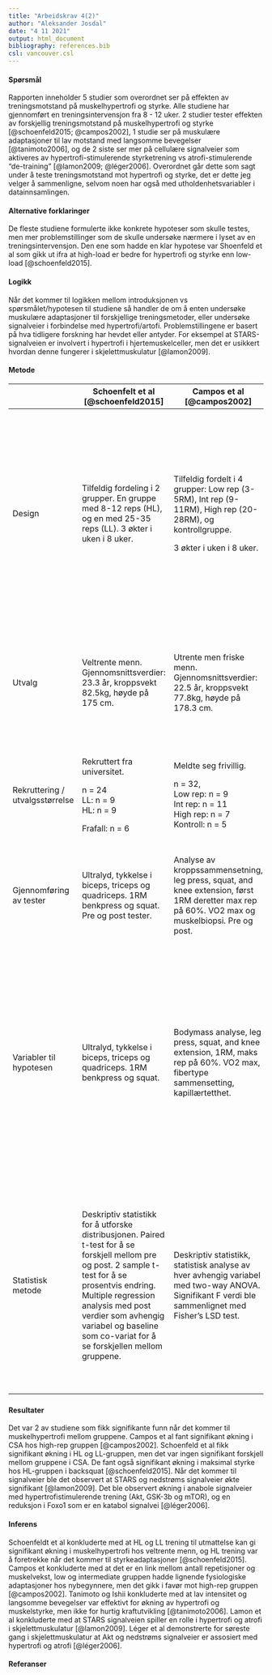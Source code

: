 ```yaml
---
title: "Arbeidskrav 4(2)"
author: "Aleksander Josdal"
date: "4 11 2021"
output: html_document
bibliography: references.bib
csl: vancouver.csl
---
```


#### Spørsmål

Rapporten inneholder 5 studier som overordnet ser på effekten av treningsmotstand på muskelhypertrofi og styrke. Alle studiene har gjennomført en treningsintervensjon fra 8 - 12 uker. 2 studier tester effekten av forskjellig treningsmotstand på muskelhypertrofi og styrke [@schoenfeld2015; @campos2002], 1 studie ser på muskulære adaptasjoner til lav motstand med langsomme bevegelser [@tanimoto2006], og de 2 siste ser mer på cellulære signalveier som aktiveres av hypertrofi-stimulerende styrketrening vs atrofi-stimulerende "de-training" [@lamon2009; @léger2006]. Overordnet går dette som sagt under å teste treningsmotstand mot hypertrofi og styrke, det er dette jeg velger å sammenligne, selvom noen har også med utholdenhetsvariabler i datainnsamlingen.

#### Alternative forklaringer

De fleste studiene formulerte ikke konkrete hypoteser som skulle testes, men mer problemstillinger som de skulle undersøke nærmere i lyset av en treningsintervensjon. Den ene som hadde en klar hypotese var Shoenfeld et al som gikk ut ifra at high-load er bedre for hypertrofi og styrke enn low-load [@schoenfeld2015].

#### Logikk

Når det kommer til logikken mellom introduksjonen vs spørsmålet/hypotesen til studiene så handler de om å enten undersøke muskulære adaptasjoner til forskjellige treningsmetoder, eller undersøke signalveier i forbindelse med hypertrofi/artofi. Problemstillingene er basert på hva tidligere forskning har hevdet eller antyder. For eksempel at STARS-signalveien er involvert i hypertrofi i hjertemuskelceller, men det er usikkert hvordan denne fungerer i skjelettmuskulatur [@lamon2009].

#### Metode

+---------------------------------+--------------------------------------------------------------------------------------------------------------------------------------------------------------------------------------------------------------------------------------------------------------------------------------------+----------------------------------------------------------------------------------------------------------------------------------------------------+----------------------------------------------------------------------------------------------------------------------------------------------------------------------------------------------+---------------------------------------------------------------------------------------------------------------------------------------------------------------------------+--------------------------------------------------------------------------------------------------------------------------------------------------------------------------------------------------+---+
|                                 | Schoenfelt et al [@schoenfeld2015]                                                                                                                                                                                                                                                         | Campos et al [@campos2002]                                                                                                                         | Tanimoto og Ishii [@tanimoto2006]                                                                                                                                                            | Lamon et al [@lamon2009]                                                                                                                                                  | Léger et al [@léger2006]                                                                                                                                                                         |   |
+=================================+============================================================================================================================================================================================================================================================================================+====================================================================================================================================================+==============================================================================================================================================================================================+===========================================================================================================================================================================+==================================================================================================================================================================================================+===+
| Design                          | Tilfeldig fordeling i 2 grupper. En gruppe med 8-12 reps (HL), og en med 25-35 reps (LL). 3 økter i uken i 8 uker.                                                                                                                                                                         | Tilfeldig fordelt i 4 grupper: Low rep (3-5RM), Int rep (9-11RM), High rep (20-28RM), og kontrollgruppe.                                           | Tilfeldig fordelt i 3 grupper.\                                                                                                                                                              | Tilfeldig fordelt i 2 grupper, LOW-rep (3-5RM x 4) og HIGH-rep (20-28RM x 2).\                                                                                            | Tilfeldig fordelt i 2 grupper, LOW-rep (3-5RM x 4) og HIGH-rep (20-28RM x 2).\                                                                                                                   |   |
|                                 |                                                                                                                                                                                                                                                                                            |                                                                                                                                                    | LST: lav intensitet, 50% av 1RM, 6 sekunder arbeid, 1 sek mellom hver rep.\                                                                                                                  | 2 økter i uken de første 4 ukene, og 3 økter de siste 4 ukene.                                                                                                            | 2 økter i uken de første 4 ukene, og 3 økter de siste 4 ukene.                                                                                                                                   |   |
|                                 |                                                                                                                                                                                                                                                                                            | 3 økter i uken i 8 uker.                                                                                                                           | HN: høy intensitet, 80% av 1RM, 2 sek arbeid og 1 sek pause mellom hver rep.\                                                                                                                |                                                                                                                                                                           |                                                                                                                                                                                                  |   |
|                                 |                                                                                                                                                                                                                                                                                            |                                                                                                                                                    | LN: lav intensitet med samme motstand som LST, og samme hastighet som HN.                                                                                                                    |                                                                                                                                                                           |                                                                                                                                                                                                  |   |
|                                 |                                                                                                                                                                                                                                                                                            |                                                                                                                                                    |                                                                                                                                                                                              |                                                                                                                                                                           |                                                                                                                                                                                                  |   |
|                                 |                                                                                                                                                                                                                                                                                            |                                                                                                                                                    | Alle trente til utmattelse, 3 sett, 3 økter i uken i 12 uker.                                                                                                                                |                                                                                                                                                                           |                                                                                                                                                                                                  |   |
+---------------------------------+--------------------------------------------------------------------------------------------------------------------------------------------------------------------------------------------------------------------------------------------------------------------------------------------+----------------------------------------------------------------------------------------------------------------------------------------------------+----------------------------------------------------------------------------------------------------------------------------------------------------------------------------------------------+---------------------------------------------------------------------------------------------------------------------------------------------------------------------------+--------------------------------------------------------------------------------------------------------------------------------------------------------------------------------------------------+---+
| Utvalg                          | Veltrente menn. Gjennomsnittsverdier: 23.3 år, kroppsvekt 82.5kg, høyde på 175 cm.                                                                                                                                                                                                         | Utrente men friske menn. Gjennomsnittsverdier: 22.5 år, kroppsvekt 77.8kg, høyde på 178.3 cm.                                                      | Utrente menn. Gjennomsnittsverdier: 19.4 år, kroppsvekt 59.4kg, høyde på 170.3 cm.                                                                                                           | Middelaldrene menn som er fysisk aktive, men ikke trent regelmessig styrke de siste 12 månedene.                                                                          | Middelaldrene menn som er fysisk aktive, men ikke trent regelmessig styrke de siste 12 månedene.                                                                                                 |   |
|                                 |                                                                                                                                                                                                                                                                                            |                                                                                                                                                    |                                                                                                                                                                                              |                                                                                                                                                                           |                                                                                                                                                                                                  |   |
|                                 |                                                                                                                                                                                                                                                                                            |                                                                                                                                                    |                                                                                                                                                                                              | Gjennomsnittsverdier: 36 år, kroppsvekt 75.3kg, høyde på 178.5 cm.                                                                                                        | Gjennomsnittsverdier: 36 år, kroppsvekt 75.3kg, høyde på 178.5 cm.                                                                                                                               |   |
+---------------------------------+--------------------------------------------------------------------------------------------------------------------------------------------------------------------------------------------------------------------------------------------------------------------------------------------+----------------------------------------------------------------------------------------------------------------------------------------------------+----------------------------------------------------------------------------------------------------------------------------------------------------------------------------------------------+---------------------------------------------------------------------------------------------------------------------------------------------------------------------------+--------------------------------------------------------------------------------------------------------------------------------------------------------------------------------------------------+---+
| Rekruttering / utvalgsstørrelse | Rekruttert fra universitet.                                                                                                                                                                                                                                                                | Meldte seg frivillig.                                                                                                                              | Meldte seg frivillig                                                                                                                                                                         | n = 25                                                                                                                                                                    | n = 25                                                                                                                                                                                           |   |
|                                 |                                                                                                                                                                                                                                                                                            |                                                                                                                                                    |                                                                                                                                                                                              |                                                                                                                                                                           |                                                                                                                                                                                                  |   |
|                                 | n = 24\                                                                                                                                                                                                                                                                                    | n = 32,\                                                                                                                                           | n = 24 (8 per gruppe)\                                                                                                                                                                       |                                                                                                                                                                           |                                                                                                                                                                                                  |   |
|                                 | LL: n = 9\                                                                                                                                                                                                                                                                                 | Low rep: n = 9\                                                                                                                                    |                                                                                                                                                                                              |                                                                                                                                                                           |                                                                                                                                                                                                  |   |
|                                 | HL: n = 9                                                                                                                                                                                                                                                                                  | Int rep: n = 11\                                                                                                                                   |                                                                                                                                                                                              |                                                                                                                                                                           |                                                                                                                                                                                                  |   |
|                                 |                                                                                                                                                                                                                                                                                            | High rep: n = 7\                                                                                                                                   |                                                                                                                                                                                              |                                                                                                                                                                           |                                                                                                                                                                                                  |   |
|                                 | Frafall: n = 6                                                                                                                                                                                                                                                                             | Kontroll: n = 5                                                                                                                                    |                                                                                                                                                                                              |                                                                                                                                                                           |                                                                                                                                                                                                  |   |
+---------------------------------+--------------------------------------------------------------------------------------------------------------------------------------------------------------------------------------------------------------------------------------------------------------------------------------------+----------------------------------------------------------------------------------------------------------------------------------------------------+----------------------------------------------------------------------------------------------------------------------------------------------------------------------------------------------+---------------------------------------------------------------------------------------------------------------------------------------------------------------------------+--------------------------------------------------------------------------------------------------------------------------------------------------------------------------------------------------+---+
| Gjennomføring av tester         | Ultralyd, tykkelse i biceps, triceps og quadriceps. 1RM benkpress og squat. Pre og post tester.                                                                                                                                                                                            | Analyse av kroppssammensetning, leg press, squat, and knee extension, først 1RM deretter max rep på 60%. VO2 max og muskelbiopsi. Pre og post.     | Måling av torque i kneekstensjon , elektromyografisk måling av perifer muskel oksygenering i VL, laktat, blodtrykk, styrketest kneekstensjon (isokin 90, 200, 300 grader per sek), CSA av VL | Biopsi VL, vo2 max, 1RM i leg press, squat og knee extention ble estimert utifra peak power, deretter max rep på 50%. CSA av quadriceps.                                  | Biopsi VL, vo2 max, 1RM i leg press, squat og knee extention ble estimert utifra peak power, deretter max rep på 50%. CSA av quadriceps.                                                         |   |
+---------------------------------+--------------------------------------------------------------------------------------------------------------------------------------------------------------------------------------------------------------------------------------------------------------------------------------------+----------------------------------------------------------------------------------------------------------------------------------------------------+----------------------------------------------------------------------------------------------------------------------------------------------------------------------------------------------+---------------------------------------------------------------------------------------------------------------------------------------------------------------------------+--------------------------------------------------------------------------------------------------------------------------------------------------------------------------------------------------+---+
| Variabler til hypotesen         | Ultralyd, tykkelse i biceps, triceps og quadriceps. 1RM benkpress og squat.                                                                                                                                                                                                                | Bodymass analyse, leg press, squat, and knee extension, 1RM, maks rep på 60%. VO2 max, fibertype sammensetting, kapillærtetthet.                   | Kne vinkel (grader), kneekstensjon torque (90, 200, 300), relativ oksygenering, laktat, blodtrykk, CSA av VL                                                                                 | RNA-ekstraksjon og QPCR variabler: STARS, MRTF-A, MRTF-B, SRF, a-Actin, MHC2a, IGF-1, RPLPO.                                                                              | RNA-ekstraksjon og QPCR variabler: STARS, MRTF-A, MRTF-B, SRF, a-Actin, MHC2a, IGF-1, RPLPO, UBB og Psma1                                                                                        |   |
|                                 |                                                                                                                                                                                                                                                                                            |                                                                                                                                                    |                                                                                                                                                                                              |                                                                                                                                                                           |                                                                                                                                                                                                  |   |
|                                 |                                                                                                                                                                                                                                                                                            |                                                                                                                                                    |                                                                                                                                                                                              |                                                                                                                                                                           |                                                                                                                                                                                                  |   |
|                                 |                                                                                                                                                                                                                                                                                            |                                                                                                                                                    |                                                                                                                                                                                              |                                                                                                                                                                           |                                                                                                                                                                                                  |   |
|                                 |                                                                                                                                                                                                                                                                                            |                                                                                                                                                    |                                                                                                                                                                                              | Protein ekstraksjon og westernblot variabler: RhoA/ tubulin, SRF /Lamin A.                                                                                                | Protein ekstraksjon og westernblot variabler: Akt-1, GSK-3b, mTOR, p70s6k, 4E-BP1, Atrogin-1 / tubulin, Foxo1/ Lamin A, Atrogin-1/RPLPO mRNA, MuRF/RPLPO mRNA, Psma1/RPLPO mRNA, UBB/RPLPO mRNA. |   |
+---------------------------------+--------------------------------------------------------------------------------------------------------------------------------------------------------------------------------------------------------------------------------------------------------------------------------------------+----------------------------------------------------------------------------------------------------------------------------------------------------+----------------------------------------------------------------------------------------------------------------------------------------------------------------------------------------------+---------------------------------------------------------------------------------------------------------------------------------------------------------------------------+--------------------------------------------------------------------------------------------------------------------------------------------------------------------------------------------------+---+
| Statistisk metode               | Deskriptiv statistikk for å utforske distribusjonen. Paired t-test for å se forskjell mellom pre og post. 2 sample t-test for å se prosentvis endring. Multiple regression analysis med post verdier som avhengig variabel og baseline som co-variat for å se forskjellen mellom gruppene. | Deskriptiv statistikk, statistisk analyse av hver avhengig variabel med two-way ANOVA. Signifikant F verdi ble sammenlignet med Fisher's LSD test. | One-way ANOVA med Fisher's protected LSD test for å se forskjeller mellom muskel oksygenering og laktat mellom gruppene.\                                                                    | Two-way ANOVA ble brukt til å se forholdene mellom tid og intensitet. Etter dette ble one-way ANOVA with repeated measures brukt til å teste forskjeller mellom gruppene. | Two-way ANOVA ble brukt til å se forholdene mellom tid og intensitet. Etter dette ble one-way ANOVA with repeated measures brukt til å teste forskjeller mellom gruppene.                        |   |
|                                 |                                                                                                                                                                                                                                                                                            |                                                                                                                                                    | ANCOVA med Fisher's protected LSD test for å se forskjeller mellom CSA, blodtrykk og muskelstyrke mellom gruppene.\                                                                          |                                                                                                                                                                           |                                                                                                                                                                                                  |   |
|                                 |                                                                                                                                                                                                                                                                                            |                                                                                                                                                    | Student's paired t-tests ble brukt til å se forskjeller mellom 2 variabler i samme gruppe, og mellom pre og post tester.                                                                     |                                                                                                                                                                           |                                                                                                                                                                                                  |   |
+---------------------------------+--------------------------------------------------------------------------------------------------------------------------------------------------------------------------------------------------------------------------------------------------------------------------------------------+----------------------------------------------------------------------------------------------------------------------------------------------------+----------------------------------------------------------------------------------------------------------------------------------------------------------------------------------------------+---------------------------------------------------------------------------------------------------------------------------------------------------------------------------+--------------------------------------------------------------------------------------------------------------------------------------------------------------------------------------------------+---+

### 

#### Resultater

Det var 2 av studiene som fikk signifikante funn når det kommer til muskelhypertrofi mellom gruppene. Campos et al fant signifikant økning i CSA hos high-rep gruppen [@campos2002]. Schoenfeld et al fikk signifikant økning i HL og LL-gruppen, men det var ingen signifikant forskjell mellom gruppene i CSA. De fant også signifikant økning i maksimal styrke hos HL-gruppen i backsquat [@schoenfeld2015]. Når det kommer til signalveier ble det observert at STARS og nedstrøms signalveier økte signifikant [@lamon2009]. Det ble observert økning i anabole signalveier med hypertrofistimulerende trening (Akt, GSK-3b og mTOR), og en reduksjon i Foxo1 som er en katabol signalvei [@léger2006].

#### Inferens

Schoenfeldt et al konkluderte med at HL og LL trening til utmattelse kan gi signifikant økning i muskelhypertrofi hos veltrente menn, og HL trening var å foretrekke når det kommer til styrkeadaptasjoner [@schoenfeld2015]. Campos et konkluderte med at det er en link mellom antall repetisjoner og muskelvekst, low og intermediate gruppen hadde lignende fysiologiske adaptasjoner hos nybegynnere, men det gikk i favør mot high-rep gruppen [@campos2002]. Tanimoto og Ishii konkluderte med at lav intensitet og langsomme bevegelser var effektivt for økning av hypertrofi og muskelstyrke, men ikke for hurtig kraftutvikling [@tanimoto2006]. Lamon et al konkluderte med at STARS signalveien spiller en rolle i hypertrofi og atrofi i skjelettmuskulatur [@lamon2009]. Léger et al demonstrerte for søreste gang i skjelettmuskulatur at Akt og nedstrøms signalveier er assosiert med hypertrofi og atrofi [@léger2006].

#### Referanser
